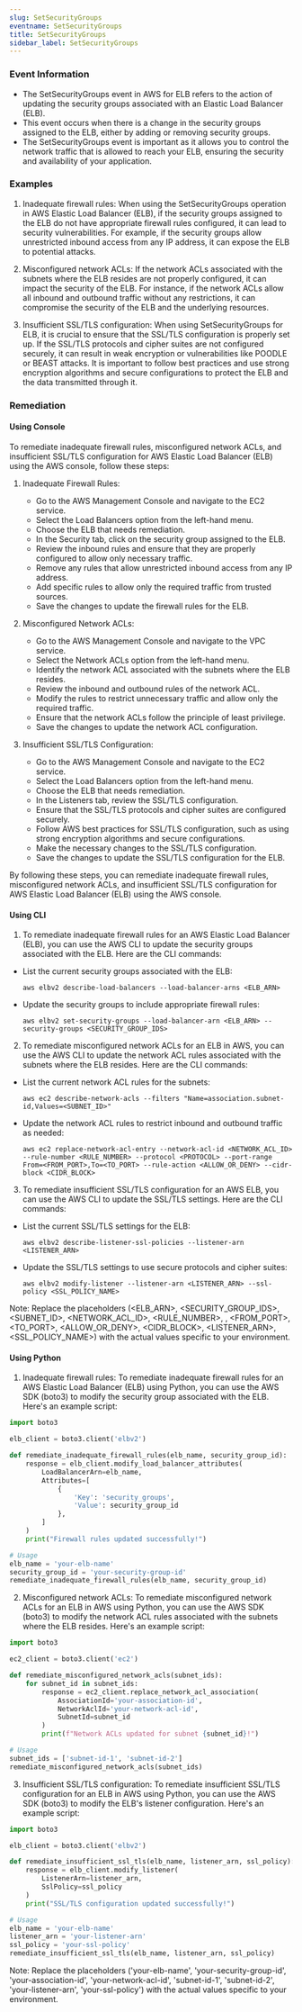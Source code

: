 ```yaml
--- 
slug: SetSecurityGroups
eventname: SetSecurityGroups
title: SetSecurityGroups
sidebar_label: SetSecurityGroups
---
```

                       
### Event Information

- The SetSecurityGroups event in AWS for ELB refers to the action of updating the security groups associated with an Elastic Load Balancer (ELB).
- This event occurs when there is a change in the security groups assigned to the ELB, either by adding or removing security groups.
- The SetSecurityGroups event is important as it allows you to control the network traffic that is allowed to reach your ELB, ensuring the security and availability of your application.


### Examples

1. Inadequate firewall rules: When using the SetSecurityGroups operation in AWS Elastic Load Balancer (ELB), if the security groups assigned to the ELB do not have appropriate firewall rules configured, it can lead to security vulnerabilities. For example, if the security groups allow unrestricted inbound access from any IP address, it can expose the ELB to potential attacks.

2. Misconfigured network ACLs: If the network ACLs associated with the subnets where the ELB resides are not properly configured, it can impact the security of the ELB. For instance, if the network ACLs allow all inbound and outbound traffic without any restrictions, it can compromise the security of the ELB and the underlying resources.

3. Insufficient SSL/TLS configuration: When using SetSecurityGroups for ELB, it is crucial to ensure that the SSL/TLS configuration is properly set up. If the SSL/TLS protocols and cipher suites are not configured securely, it can result in weak encryption or vulnerabilities like POODLE or BEAST attacks. It is important to follow best practices and use strong encryption algorithms and secure configurations to protect the ELB and the data transmitted through it.

### Remediation

#### Using Console

To remediate inadequate firewall rules, misconfigured network ACLs, and insufficient SSL/TLS configuration for AWS Elastic Load Balancer (ELB) using the AWS console, follow these steps:

1. Inadequate Firewall Rules:
   - Go to the AWS Management Console and navigate to the EC2 service.
   - Select the Load Balancers option from the left-hand menu.
   - Choose the ELB that needs remediation.
   - In the Security tab, click on the security group assigned to the ELB.
   - Review the inbound rules and ensure that they are properly configured to allow only necessary traffic.
   - Remove any rules that allow unrestricted inbound access from any IP address.
   - Add specific rules to allow only the required traffic from trusted sources.
   - Save the changes to update the firewall rules for the ELB.

2. Misconfigured Network ACLs:
   - Go to the AWS Management Console and navigate to the VPC service.
   - Select the Network ACLs option from the left-hand menu.
   - Identify the network ACL associated with the subnets where the ELB resides.
   - Review the inbound and outbound rules of the network ACL.
   - Modify the rules to restrict unnecessary traffic and allow only the required traffic.
   - Ensure that the network ACLs follow the principle of least privilege.
   - Save the changes to update the network ACL configuration.

3. Insufficient SSL/TLS Configuration:
   - Go to the AWS Management Console and navigate to the EC2 service.
   - Select the Load Balancers option from the left-hand menu.
   - Choose the ELB that needs remediation.
   - In the Listeners tab, review the SSL/TLS configuration.
   - Ensure that the SSL/TLS protocols and cipher suites are configured securely.
   - Follow AWS best practices for SSL/TLS configuration, such as using strong encryption algorithms and secure configurations.
   - Make the necessary changes to the SSL/TLS configuration.
   - Save the changes to update the SSL/TLS configuration for the ELB.

By following these steps, you can remediate inadequate firewall rules, misconfigured network ACLs, and insufficient SSL/TLS configuration for AWS Elastic Load Balancer (ELB) using the AWS console.

#### Using CLI

1. To remediate inadequate firewall rules for an AWS Elastic Load Balancer (ELB), you can use the AWS CLI to update the security groups associated with the ELB. Here are the CLI commands:

- List the current security groups associated with the ELB:
  ```
  aws elbv2 describe-load-balancers --load-balancer-arns <ELB_ARN>
  ```

- Update the security groups to include appropriate firewall rules:
  ```
  aws elbv2 set-security-groups --load-balancer-arn <ELB_ARN> --security-groups <SECURITY_GROUP_IDS>
  ```

2. To remediate misconfigured network ACLs for an ELB in AWS, you can use the AWS CLI to update the network ACL rules associated with the subnets where the ELB resides. Here are the CLI commands:

- List the current network ACL rules for the subnets:
  ```
  aws ec2 describe-network-acls --filters "Name=association.subnet-id,Values=<SUBNET_ID>"
  ```

- Update the network ACL rules to restrict inbound and outbound traffic as needed:
  ```
  aws ec2 replace-network-acl-entry --network-acl-id <NETWORK_ACL_ID> --rule-number <RULE_NUMBER> --protocol <PROTOCOL> --port-range From=<FROM_PORT>,To=<TO_PORT> --rule-action <ALLOW_OR_DENY> --cidr-block <CIDR_BLOCK>
  ```

3. To remediate insufficient SSL/TLS configuration for an AWS ELB, you can use the AWS CLI to update the SSL/TLS settings. Here are the CLI commands:

- List the current SSL/TLS settings for the ELB:
  ```
  aws elbv2 describe-listener-ssl-policies --listener-arn <LISTENER_ARN>
  ```

- Update the SSL/TLS settings to use secure protocols and cipher suites:
  ```
  aws elbv2 modify-listener --listener-arn <LISTENER_ARN> --ssl-policy <SSL_POLICY_NAME>
  ```

Note: Replace the placeholders (<ELB_ARN>, <SECURITY_GROUP_IDS>, <SUBNET_ID>, <NETWORK_ACL_ID>, <RULE_NUMBER>, <PROTOCOL>, <FROM_PORT>, <TO_PORT>, <ALLOW_OR_DENY>, <CIDR_BLOCK>, <LISTENER_ARN>, <SSL_POLICY_NAME>) with the actual values specific to your environment.

#### Using Python

1. Inadequate firewall rules: To remediate inadequate firewall rules for an AWS Elastic Load Balancer (ELB) using Python, you can use the AWS SDK (boto3) to modify the security group associated with the ELB. Here's an example script:

```python
import boto3

elb_client = boto3.client('elbv2')

def remediate_inadequate_firewall_rules(elb_name, security_group_id):
    response = elb_client.modify_load_balancer_attributes(
        LoadBalancerArn=elb_name,
        Attributes=[
            {
                'Key': 'security_groups',
                'Value': security_group_id
            },
        ]
    )
    print("Firewall rules updated successfully!")

# Usage
elb_name = 'your-elb-name'
security_group_id = 'your-security-group-id'
remediate_inadequate_firewall_rules(elb_name, security_group_id)
```

2. Misconfigured network ACLs: To remediate misconfigured network ACLs for an ELB in AWS using Python, you can use the AWS SDK (boto3) to modify the network ACL rules associated with the subnets where the ELB resides. Here's an example script:

```python
import boto3

ec2_client = boto3.client('ec2')

def remediate_misconfigured_network_acls(subnet_ids):
    for subnet_id in subnet_ids:
        response = ec2_client.replace_network_acl_association(
            AssociationId='your-association-id',
            NetworkAclId='your-network-acl-id',
            SubnetId=subnet_id
        )
        print(f"Network ACLs updated for subnet {subnet_id}!")

# Usage
subnet_ids = ['subnet-id-1', 'subnet-id-2']
remediate_misconfigured_network_acls(subnet_ids)
```

3. Insufficient SSL/TLS configuration: To remediate insufficient SSL/TLS configuration for an ELB in AWS using Python, you can use the AWS SDK (boto3) to modify the ELB's listener configuration. Here's an example script:

```python
import boto3

elb_client = boto3.client('elbv2')

def remediate_insufficient_ssl_tls(elb_name, listener_arn, ssl_policy):
    response = elb_client.modify_listener(
        ListenerArn=listener_arn,
        SslPolicy=ssl_policy
    )
    print("SSL/TLS configuration updated successfully!")

# Usage
elb_name = 'your-elb-name'
listener_arn = 'your-listener-arn'
ssl_policy = 'your-ssl-policy'
remediate_insufficient_ssl_tls(elb_name, listener_arn, ssl_policy)
```

Note: Replace the placeholders ('your-elb-name', 'your-security-group-id', 'your-association-id', 'your-network-acl-id', 'subnet-id-1', 'subnet-id-2', 'your-listener-arn', 'your-ssl-policy') with the actual values specific to your environment.


 